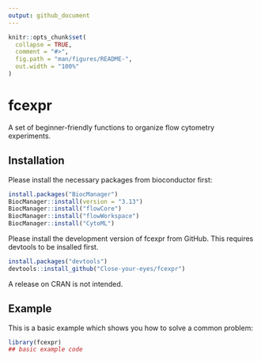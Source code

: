 ```yaml
---
output: github_document
---
```


<!-- README.md is generated from README.Rmd. Please edit that file -->

```r
knitr::opts_chunk$set(
  collapse = TRUE,
  comment = "#>",
  fig.path = "man/figures/README-",
  out.width = "100%"
)
```

# fcexpr

<!-- badges: start -->
<!-- badges: end -->

A set of beginner-friendly functions to organize flow cytometry experiments.

## Installation

Please install the necessary packages from bioconductor first:

``` r
install.packages("BiocManager")
BiocManager::install(version = "3.13")
BiocManager::install("flowCore")
BiocManager::install("flowWorkspace")
BiocManager::install("CytoML")
```

Please install the development version of fcexpr from GitHub. This requires devtools to be insalled first.

``` r
install.packages("devtools")
devtools::install_github("Close-your-eyes/fcexpr")
```

A release on CRAN is not intended.

## Example

This is a basic example which shows you how to solve a common problem:

```r
library(fcexpr)
## basic example code
```

